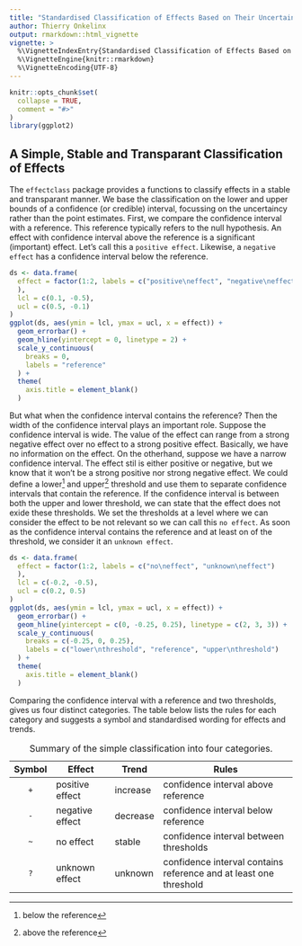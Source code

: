 ```yaml
---
title: "Standardised Classification of Effects Based on Their Uncertainty"
author: Thierry Onkelinx
output: rmarkdown::html_vignette
vignette: >
  %\VignetteIndexEntry{Standardised Classification of Effects Based on Their Uncertainty}
  %\VignetteEngine{knitr::rmarkdown}
  %\VignetteEncoding{UTF-8}
---
```


```r
knitr::opts_chunk$set(
  collapse = TRUE,
  comment = "#>"
)
library(ggplot2)
```

## A Simple, Stable and Transparant Classification of Effects

The `effectclass` package provides a functions to classify effects in a stable and transparant manner.
We base the classification on the lower and upper bounds of a confidence (or credible) interval, focussing on the uncertaincy rather than the point estimates.
First, we compare the confidence interval with a reference.
This reference typically refers to the null hypothesis.
An effect with confidence interval above the reference is a significant (important) effect.
Let's call this a `positive effect`.
Likewise, a `negative effect` has a confidence interval below the reference.

```r
ds <- data.frame(
  effect = factor(1:2, labels = c("positive\neffect", "negative\neffect")
  ),
  lcl = c(0.1, -0.5),
  ucl = c(0.5, -0.1)
)
ggplot(ds, aes(ymin = lcl, ymax = ucl, x = effect)) +
  geom_errorbar() +
  geom_hline(yintercept = 0, linetype = 2) +
  scale_y_continuous(
    breaks = 0, 
    labels = "reference"
  ) +
  theme(
    axis.title = element_blank()
  )
```

But what when the confidence interval contains the reference?
Then the width of the confidence interval plays an important role.
Suppose the confidence interval is wide.
The value of the effect can range from a strong negative effect over no effect to a strong positive effect.
Basically, we have no information on the effect.
On the otherhand, suppose we have a narrow confidence interval.
The effect stil is either positive or negative, but we know that it won't be a strong positive nor strong negative effect.
We could define a lower^[below the reference] and upper^[above the reference] threshold and use them to separate confidence intervals that contain the reference.
If the confidence interval is between both the upper and lower threshold, we can state that the effect does not exide these thresholds.
We set the thresholds at a level where we can consider the effect to be not relevant so we can call this `no effect`.
As soon as the confidence interval contains the reference and at least on of the threshold, we consider it an `unknown effect`.

```r
ds <- data.frame(
  effect = factor(1:2, labels = c("no\neffect", "unknown\neffect")
  ),
  lcl = c(-0.2, -0.5),
  ucl = c(0.2, 0.5)
)
ggplot(ds, aes(ymin = lcl, ymax = ucl, x = effect)) +
  geom_errorbar() +
  geom_hline(yintercept = c(0, -0.25, 0.25), linetype = c(2, 3, 3)) +
  scale_y_continuous(
    breaks = c(-0.25, 0, 0.25), 
    labels = c("lower\nthreshold", "reference", "upper\nthreshold")
  ) +
  theme(
    axis.title = element_blank()
  )
```

Comparing the confidence interval with a reference and two thresholds, gives us four distinct categories.
The table below lists the rules for each category and suggests a symbol and standardised wording for effects and trends.

| Symbol | Effect          | Trend    | Rules                                  |
| :----: | --------------- | -------- | -------------------------------------- |
| `+`    | positive effect | increase | confidence interval above reference    |
| `-`    | negative effect | decrease | confidence interval below reference    |
| `~`    | no effect       | stable   | confidence interval between thresholds |
| `?`    | unknown effect  | unknown  | confidence interval contains reference and at least one threshold |

Table: Summary of the simple classification into four categories.
